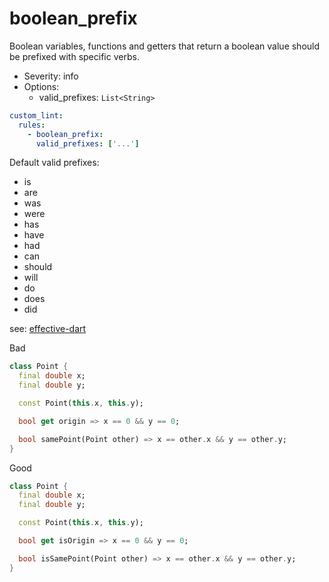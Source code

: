 # boolean_prefix

Boolean variables, functions and getters that return a boolean value should be prefixed with specific verbs.

- Severity: info
- Options:
  - valid_prefixes: `List<String>`

```yaml
custom_lint:
  rules:
    - boolean_prefix:
      valid_prefixes: ['...']
```

Default valid prefixes:

- is
- are
- was
- were
- has
- have
- had
- can
- should
- will
- do
- does
- did

see: [effective-dart](https://dart.dev/effective-dart/design#prefer-a-non-imperative-verb-phrase-for-a-boolean-property-or-variable)

Bad

```dart
class Point {
  final double x;
  final double y;

  const Point(this.x, this.y);

  bool get origin => x == 0 && y == 0;

  bool samePoint(Point other) => x == other.x && y == other.y;
}
```

Good

```dart
class Point {
  final double x;
  final double y;

  const Point(this.x, this.y);

  bool get isOrigin => x == 0 && y == 0;

  bool isSamePoint(Point other) => x == other.x && y == other.y;
}
```
